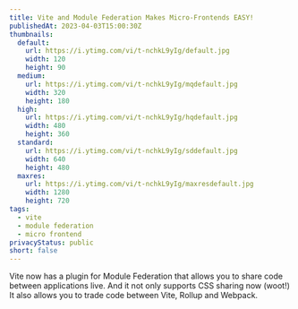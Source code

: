 ```yaml
---
title: Vite and Module Federation Makes Micro-Frontends EASY!
publishedAt: 2023-04-03T15:00:30Z
thumbnails:
  default:
    url: https://i.ytimg.com/vi/t-nchkL9yIg/default.jpg
    width: 120
    height: 90
  medium:
    url: https://i.ytimg.com/vi/t-nchkL9yIg/mqdefault.jpg
    width: 320
    height: 180
  high:
    url: https://i.ytimg.com/vi/t-nchkL9yIg/hqdefault.jpg
    width: 480
    height: 360
  standard:
    url: https://i.ytimg.com/vi/t-nchkL9yIg/sddefault.jpg
    width: 640
    height: 480
  maxres:
    url: https://i.ytimg.com/vi/t-nchkL9yIg/maxresdefault.jpg
    width: 1280
    height: 720
tags:
  - vite
  - module federation
  - micro frontend
privacyStatus: public
short: false
---
```


Vite now has a plugin for Module Federation that allows you to share code between applications live. And it not only supports CSS sharing now (woot!) It also allows you to trade code between Vite, Rollup and Webpack.
